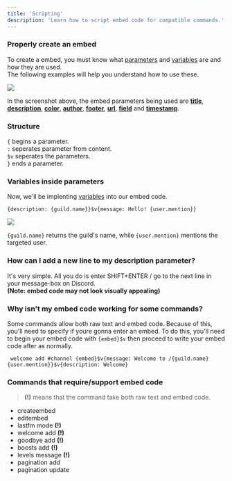 ```yaml
---
title: 'Scripting'
description: 'Learn how to script embed code for compatible commands.'
---
```

### Properly create an embed
To create a embed, you must know what [parameters](/extras/parameters) and [variables](/extras/variables) are and how they are used. <br />
The following examples will help you understand how to use these.

  <Frame type="glass">
    <img src="https://i.imgur.com/ytj8EjS.png"/>
  </Frame>

In the screenshot above, the embed parameters being used are [**title**](/extras/parameters#title), [**description**](/extras/parameters#description), [**color**](/extras/parameters#color), [**author**](/extras/parameters#author), [**footer**](/extras/parameters#footer), [**url**](/extras/parameters#url), [**field**](/extras/parameters#field) and [**timestamp**](/extras/parameters#timestamp).

### Structure

 `{` begins a parameter. <br /> `:` seperates parameter from content.  <br /> `$v` seperates the parameters. <br /> `}` ends a parameter.

### Variables inside parameters

Now, we'll be implenting [variables](/extras/variables) into our embed code.
 ``` 
{description: {guild.name}}$v{message: Hello! {user.mention}}
```
  <Frame type="glass">
    <img src="https://i.imgur.com/PDikvh8.png"/>
  </Frame>

`{guild.name}` returns the guild's name, while `{user.mention}` mentions the targeted user.


### How can I add a new line to my description parameter?
It's very simple. All you do is enter SHIFT+ENTER / go to the next line in your message-box on Discord. <br /> **(Note: embed code may not look visually appealing)**            

### Why isn't my embed code working for some commands?

Some commands allow both raw text and embed code. Because of this, you'll need to specify if youre gonna enter an embed. To do this, you'll need to begin your embed code with `{embed}$v` then proceed to write your embed code after as normally.


 ```
  welcome add #channel {embed}$v{message: Welcome to /{guild.name} {user.mention}}$v{description: Welcome}
 ```

### Commands that require/support embed code
> **(!)** means that the command take both raw text and embed code.
- createembed
- editembed
- lastfm mode **(!)**
- welcome add **(!)**
- goodbye add **(!)**
- boosts add **(!)**
- levels message **(!)**
- pagination add 
- pagination update
